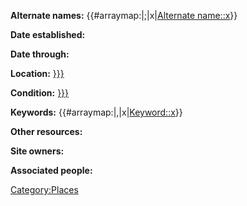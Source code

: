 <includeonly>
'''Alternate names:''' {{#arraymap:{{{Alternate names|}}}|;|x|[[Alternate name::x]]}}

'''Date established:'''  {{Date
  |Established
  |Date={{{Established Date|}}}
  |Circa={{{Established Circa|}}}
  |Concurrence={{{Established Concurrence}}}
  |Questionable={{{Established Questionable}}}
  |EndDate={{{Established Date End|}}}
  |EndCirca={{{Established Circa End|}}}
  |EndConcurrence={{{Established Concurrence End|}}}
  |EndQuestionable={{{Established Questionable End|}}}
}}

'''Date through:''' {{Date
  |Through
  |Date={{{Through Date|}}}
  |Circa={{{Through Circa|}}}
  |Concurrence={{{Through Concurrence}}}
  |Questionable={{{Through Questionable}}}
  |EndDate={{{Through Date End|}}}
  |EndCirca={{{Through Circa End|}}}
  |EndConcurrence={{{Through Concurrence End|}}}
  |EndQuestionable={{{Through Questionable End|}}}
}}

'''Location:''' [[Location::{{{Location|}}}]]

'''Condition:''' [[Condition::{{{Condition|}}}]]

'''Keywords:''' {{#arraymap:{{{Keywords|}}}|,|x|[[Keyword::x]]}}


'''Other resources:'''
{{{Other resources|}}}

'''Site owners:''' {{{Site owners|}}}

'''Associated people:''' {{{Associated people|}}}

[[Category:Places]]
</includeonly>

